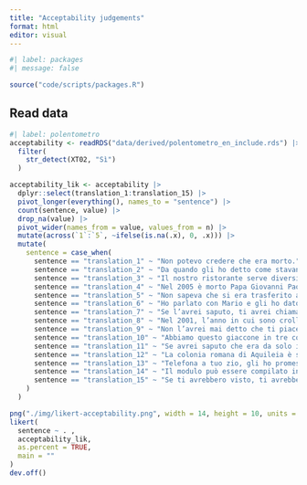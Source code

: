 ```yaml
---
title: "Acceptability judgements"
format: html
editor: visual
---
```


```r
#| label: packages
#| message: false

source("code/scripts/packages.R")
```

## Read data

```r
#| label: polentometro
acceptability <- readRDS("data/derived/polentometro_en_include.rds") |> 
  filter(
    str_detect(XT02, "Sì")
  )
```

```r
acceptability_lik <- acceptability |>
  dplyr::select(translation_1:translation_15) |>
  pivot_longer(everything(), names_to = "sentence") |> 
  count(sentence, value) |>
  drop_na(value) |> 
  pivot_wider(names_from = value, values_from = n) |>
  mutate(across(`1`:`5`, ~ifelse(is.na(.x), 0, .x))) |> 
  mutate(
    sentence = case_when(
      sentence == "translation_1" ~ "Non potevo credere che era morto.",
      sentence == "translation_2" ~ "Da quando gli ho detto come stavano le cose, Gianni non mi parla più.",
      sentence == "translation_3" ~ "Il nostro ristorante serve diversi piatti a base di carne, piuttosto che verdure di stagione, piuttosto che pesce.",
      sentence == "translation_4" ~ "Nel 2005 è morto Papa Giovanni Paolo II.",
      sentence == "translation_5" ~ "Non sapeva che si era trasferito a Roma.",
      sentence == "translation_6" ~ "Ho parlato con Mario e gli ho dato una notizia che non si aspettava.",
      sentence == "translation_7" ~ "Se l’avrei saputo, ti avrei chiamato.",
      sentence == "translation_8" ~ "Nel 2001, l’anno in cui sono crollate le torri gemelle, avevo 10 anni.",
      sentence == "translation_9" ~ "Non l’avrei mai detto che ti piaceva la pesca.",
      sentence == "translation_10" ~ "Abbiamo questo giaccone in tre colori: nero, grigio piuttosto che marrone.",
      sentence == "translation_11" ~ "Se avrei saputo che era da solo il giorno di Natale, lo avrei invitato a casa mia.",
      sentence == "translation_12" ~ "La colonia romana di Aquileia è stata fondata nel 181 avanti Cristo.",
      sentence == "translation_13" ~ "Telefona a tuo zio, gli ho promesso che l’avresti chiamato.",
      sentence == "translation_14" ~ "Il modulo può essere compilato in italiano, in tedesco, piuttosto che in inglese.",
      sentence == "translation_15" ~ "Se ti avrebbero visto, ti avrebbero sicuramente salutato."
    )
  )
```

```r
png("./img/likert-acceptability.png", width = 14, height = 10, units = "in", res = 600)
likert(
  sentence ~ . ,
  acceptability_lik,
  as.percent = TRUE,
  main = ""
)
dev.off()
```

